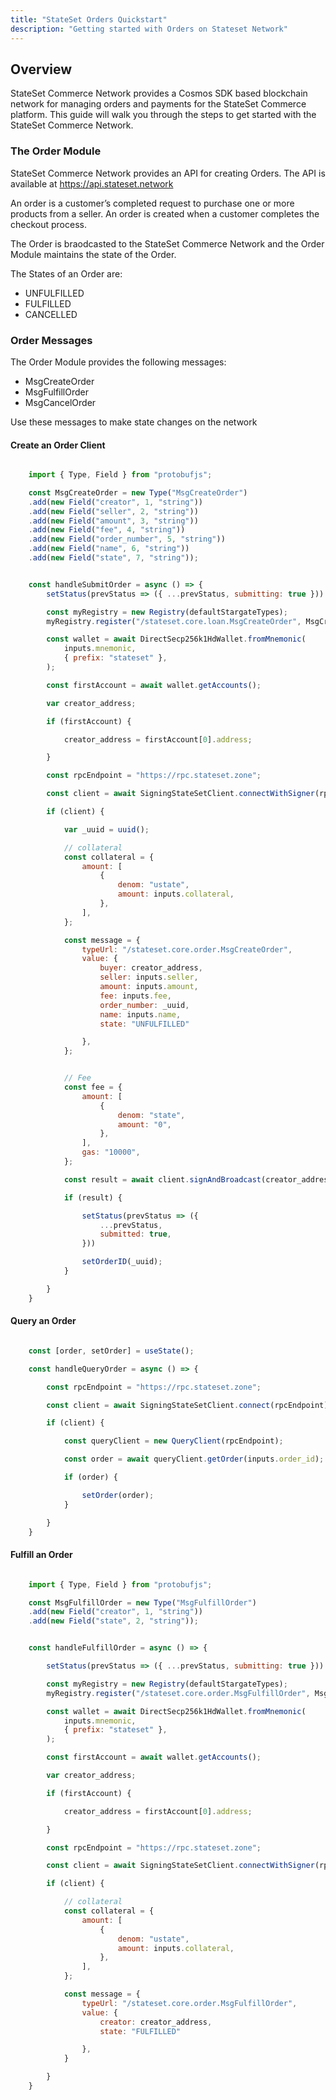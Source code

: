 ```yaml
---
title: "StateSet Orders Quickstart"
description: "Getting started with Orders on Stateset Network"
---
```


## Overview

StateSet Commerce Network provides a Cosmos SDK based blockchain network for managing orders and payments for the StateSet Commerce platform. This guide will walk you through the steps to get started with the StateSet Commerce Network.

### The Order Module

StateSet Commerce Network provides an API for creating Orders. The API is available at https://api.stateset.network

An order is a customer’s completed request to purchase one or more products from a seller. An order is created when a customer completes the checkout process.

The Order is braodcasted to the StateSet Commerce Network and the Order Module maintains the state of the Order.

The States of an Order are:

- UNFULFILLED
- FULFILLED
- CANCELLED

### Order Messages

The Order Module provides the following messages:

- MsgCreateOrder
- MsgFulfillOrder
- MsgCancelOrder

<Tip>Use these messages to make state changes on the network</Tip>

#### Create an Order Client

```javascript

    import { Type, Field } from "protobufjs";

    const MsgCreateOrder = new Type("MsgCreateOrder")
    .add(new Field("creator", 1, "string"))
    .add(new Field("seller", 2, "string"))
    .add(new Field("amount", 3, "string"))
    .add(new Field("fee", 4, "string"))
    .add(new Field("order_number", 5, "string"))
    .add(new Field("name", 6, "string"))
    .add(new Field("state", 7, "string"));


    const handleSubmitOrder = async () => {
        setStatus(prevStatus => ({ ...prevStatus, submitting: true }))

        const myRegistry = new Registry(defaultStargateTypes);
        myRegistry.register("/stateset.core.loan.MsgCreateOrder", MsgCreateOrder);

        const wallet = await DirectSecp256k1HdWallet.fromMnemonic(
            inputs.mnemonic,
            { prefix: "stateset" },
        );

        const firstAccount = await wallet.getAccounts();

        var creator_address;

        if (firstAccount) {

            creator_address = firstAccount[0].address;

        }

        const rpcEndpoint = "https://rpc.stateset.zone";

        const client = await SigningStateSetClient.connectWithSigner(rpcEndpoint, wallet, { registry: myRegistry, gasPrice: "0.00025state" });

        if (client) {

            var _uuid = uuid();

            // collateral
            const collateral = {
                amount: [
                    {
                        denom: "ustate",
                        amount: inputs.collateral,
                    },
                ],
            };

            const message = {
                typeUrl: "/stateset.core.order.MsgCreateOrder",
                value: {
                    buyer: creator_address,
                    seller: inputs.seller,
                    amount: inputs.amount,
                    fee: inputs.fee,
                    order_number: _uuid,
                    name: inputs.name,
                    state: "UNFULFILLED"

                },
            };


            // Fee
            const fee = {
                amount: [
                    {
                        denom: "state",
                        amount: "0",
                    },
                ],
                gas: "10000",
            };

            const result = await client.signAndBroadcast(creator_address, [message], "auto", 'creating an order from the stateset zone');

            if (result) {

                setStatus(prevStatus => ({
                    ...prevStatus,
                    submitted: true,
                }))

                setOrderID(_uuid);
            }

        }
    }

```

#### Query an Order

```javascript

    const [order, setOrder] = useState();

    const handleQueryOrder = async () => {

        const rpcEndpoint = "https://rpc.stateset.zone";

        const client = await SigningStateSetClient.connect(rpcEndpoint);

        if (client) {

            const queryClient = new QueryClient(rpcEndpoint);

            const order = await queryClient.getOrder(inputs.order_id);

            if (order) {

                setOrder(order);
            }

        }
    }

```

#### Fulfill an Order

```javascript

    import { Type, Field } from "protobufjs";

    const MsgFulfillOrder = new Type("MsgFulfillOrder")
    .add(new Field("creator", 1, "string"))
    .add(new Field("state", 2, "string"));


    const handleFulfillOrder = async () => {

        setStatus(prevStatus => ({ ...prevStatus, submitting: true }))

        const myRegistry = new Registry(defaultStargateTypes);
        myRegistry.register("/stateset.core.order.MsgFulfillOrder", MsgFulfillOrder);

        const wallet = await DirectSecp256k1HdWallet.fromMnemonic(
            inputs.mnemonic,
            { prefix: "stateset" },
        );

        const firstAccount = await wallet.getAccounts();

        var creator_address;

        if (firstAccount) {

            creator_address = firstAccount[0].address;

        }

        const rpcEndpoint = "https://rpc.stateset.zone";

        const client = await SigningStateSetClient.connectWithSigner(rpcEndpoint, wallet, { registry: myRegistry, gasPrice: "0.00025state" });

        if (client) {

            // collateral
            const collateral = {
                amount: [
                    {
                        denom: "ustate",
                        amount: inputs.collateral,
                    },
                ],
            };

            const message = {
                typeUrl: "/stateset.core.order.MsgFulfillOrder",
                value: {
                    creator: creator_address,
                    state: "FULFILLED"

                },
            }

        }
    }
```

